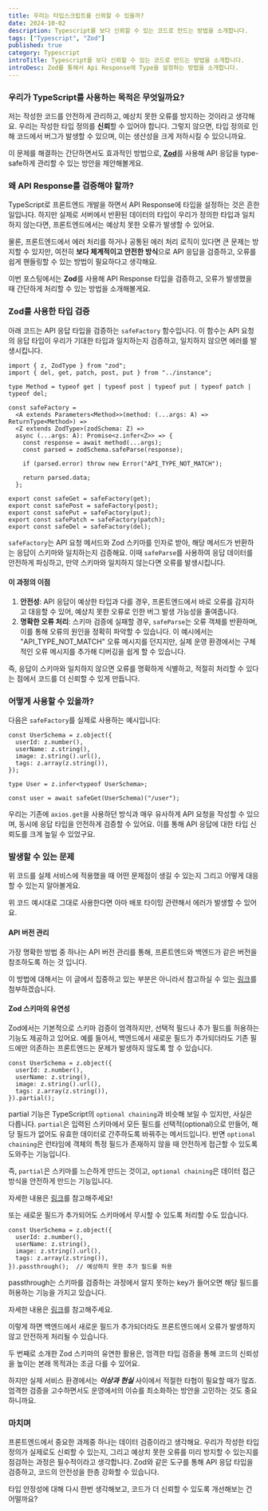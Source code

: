 ```yaml
---
title: 우리는 타입스크립트를 신뢰할 수 있을까?
date: 2024-10-02
description: Typescript를 보다 신뢰할 수 있는 코드로 만드는 방법을 소개합니다.
tags: ["Typescript", "Zod"]
published: true
category: Typescript
introTitle: Typescript를 보다 신뢰할 수 있는 코드로 만드는 방법을 소개합니다.
introDesc: Zod를 통해서 Api Response에 Type을 설정하는 방법을 소개합니다.
---
```


### 우리가 TypeScript를 사용하는 목적은 무엇일까요?

저는 작성한 코드를 안전하게 관리하고, 예상치 못한 오류를 방지하는 것이라고 생각해요. 우리는 작성한 타입 정의를 **신뢰**할 수 있어야 합니다. 그렇지 않으면, 타입 정의로 인해 코드에서 버그가 발생할 수 있으며, 이는 생산성을 크게 저하시킬 수 있으니까요.

이 문제를 해결하는 간단하면서도 효과적인 방법으로, [**Zod**](https://zod.dev/)를 사용해 API 응답을 type-safe하게 관리할 수 있는 방안을 제안해볼게요.

### 왜 API Response를 검증해야 할까?

TypeScript로 프론트엔드 개발을 하면서 API Response에 타입을 설정하는 것은 흔한 일입니다. 하지만 실제로 서버에서 반환된 데이터의 타입이 우리가 정의한 타입과 일치하지 않는다면, 프론트엔드에서는 예상치 못한 오류가 발생할 수 있어요.

물론, 프론트엔드에서 에러 처리를 하거나 공통된 에러 처리 로직이 있다면 큰 문제는 방지할 수 있지만, 여전히 **보다 체계적이고 안전한 방식**으로 API 응답을 검증하고, 오류를 쉽게 핸들링할 수 있는 방법이 필요하다고 생각해요.

이번 포스팅에서는 **Zod**를 사용해 API Response 타입을 검증하고, 오류가 발생했을 때 간단하게 처리할 수 있는 방법을 소개해볼게요.

### Zod를 사용한 타입 검증

아래 코드는 API 응답 타입을 검증하는 `safeFactory` 함수입니다. 이 함수는 API 요청의 응답 타입이 우리가 기대한 타입과 일치하는지 검증하고, 일치하지 않으면 에러를 발생시킵니다.

```tsx:safeFactory {10-13}
import { z, ZodType } from "zod";
import { del, get, patch, post, put } from "../instance";

type Method = typeof get | typeof post | typeof put | typeof patch | typeof del;

const safeFactory =
  <A extends Parameters<Method>>(method: (...args: A) => ReturnType<Method>) =>
  <Z extends ZodType>(zodSchema: Z) =>
  async (...args: A): Promise<z.infer<Z>> => {
    const response = await method(...args);
    const parsed = zodSchema.safeParse(response);

    if (parsed.error) throw new Error("API_TYPE_NOT_MATCH");

    return parsed.data;
  };

export const safeGet = safeFactory(get);
export const safePost = safeFactory(post);
export const safePut = safeFactory(put);
export const safePatch = safeFactory(patch);
export const safeDel = safeFactory(del);

```

`safeFactory`는 API 요청 메서드와 Zod 스키마를 인자로 받아, 해당 메서드가 반환하는 응답이 스키마와 일치하는지 검증해요. 이때 `safeParse`를 사용하여 응답 데이터를 안전하게 파싱하고, 만약 스키마와 일치하지 않는다면 오류를 발생시킵니다.

#### 이 과정의 이점

1. **안전성**: API 응답이 예상한 타입과 다를 경우, 프론트엔드에서 바로 오류를 감지하고 대응할 수 있어, 예상치 못한 오류로 인한 버그 발생 가능성을 줄여줍니다.
2. **명확한 오류 처리**: 스키마 검증에 실패할 경우, `safeParse`는 오류 객체를 반환하며, 이를 통해 오류의 원인을 정확히 파악할 수 있습니다. 이 예시에서는 "API_TYPE_NOT_MATCH" 오류 메시지를 던지지만, 실제 운영 환경에서는 구체적인 오류 메시지를 추가해 디버깅을 쉽게 할 수 있습니다.

즉, 응답이 스키마와 일치하지 않으면 오류를 명확하게 식별하고, 적절히 처리할 수 있다는 점에서 코드를 더 신뢰할 수 있게 만듭니다.

### 어떻게 사용할 수 있을까?

다음은 `safeFactory`를 실제로 사용하는 예시입니다:

```tsx:user-api
const UserSchema = z.object({
  userId: z.number(),
  userName: z.string(),
  image: z.string().url(),
  tags: z.array(z.string()),
});

type User = z.infer<typeof UserSchema>;

const user = await safeGet(UserSchema)("/user");
```

우리는 기존에 `axios.get`을 사용하던 방식과 매우 유사하게 API 요청을 작성할 수 있으며, 동시에 응답 타입을 안전하게 검증할 수 있어요. 이를 통해 API 응답에 대한 타입 신뢰도를 크게 높일 수 있었구요.

### 발생할 수 있는 문제

위 코드를 실제 서비스에 적용했을 때 어떤 문제점이 생길 수 있는지 그리고 어떻게 대응할 수 있는지 알아볼게요.

위 코드 예시대로 그대로 사용한다면 아마 배포 타이밍 관련해서 에러가 발생할 수 있어요.

#### API 버전 관리

가장 명확한 방법 중 하나는 API 버전 관리를 통해, 프론트엔드와 백엔드가 같은 버전을 참조하도록 하는 것 입니다.

이 방법에 대해서는 이 글에서 집중하고 있는 부분은 아니라서 참고하실 수 있는 [링크](https://restfulapi.net/versioning/)를 첨부하겠습니다.

#### Zod 스키마의 유연성

Zod에서는 기본적으로 스키마 검증이 엄격하지만, 선택적 필드나 추가 필드를 허용하는 기능도 제공하고 있어요.
예를 들어서, 백엔드에서 새로운 필드가 추가되더라도 기존 필드에만 의존하는 프론트엔드는 문제가 발생하지 않도록 할 수 있습니다.

```tsx:user-api-partial {6}
const UserSchema = z.object({
  userId: z.number(),
  userName: z.string(),
  image: z.string().url(),
  tags: z.array(z.string()),
}).partial();
```

partial 기능은 TypeScript의 `optional chaining`과 비슷해 보일 수 있지만, 사실은 다릅니다. `partial`은 입력된 스키마에서 모든 필드를 선택적(optional)으로 만들어, 해당 필드가 없어도 유효한 데이터로 간주하도록 바꿔주는 메서드입니다. 반면 `optional chaining`은 런타임에 객체의 특정 필드가 존재하지 않을 때 안전하게 접근할 수 있도록 도와주는 기능입니다.

즉, `partial`은 스키마를 느슨하게 만드는 것이고, `optional chaining`은 데이터 접근 방식을 안전하게 만드는 기능입니다.

자세한 내용은 [링크](https://zod.dev/?id=partial)를 참고해주세요!

또는 새로운 필드가 추가되어도 스키마에서 무시할 수 있도록 처리할 수도 있습니다.

```tsx:user-api-passthrouth {6}
const UserSchema = z.object({
  userId: z.number(),
  userName: z.string(),
  image: z.string().url(),
  tags: z.array(z.string()),
}).passthrough();  // 예상하지 못한 추가 필드를 허용
```

passthrough는 스키마를 검증하는 과정에서 알지 못하는 key가 들어오면 해당 필드를 허용하는 기능을 가지고 있습니다.

자세한 내용은 [링크](https://zod.dev/?id=passthrough)를 참고해주세요.

이렇게 하면 백엔드에서 새로운 필드가 추가되더라도 프론트엔드에서 오류가 발생하지 않고 안전하게 처리될 수 있습니다.

두 번째로 소개한 Zod 스키마의 유연한 활용은, 엄격한 타입 검증을 통해 코드의 신뢰성을 높이는 본래 목적과는 조금 다를 수 있어요.

하지만 실제 서비스 환경에서는 **_이상과 현실_** 사이에서 적절한 타협이 필요할 때가 많죠. 엄격한 검증을 고수하면서도 운영에서의 이슈를 최소화하는 방안을 고민하는 것도 중요하니까요.

### 마치며

프론트엔드에서 중요한 과제중 하나는 데이터 검증이라고 생각해요. 우리가 작성한 타입 정의가 실제로도 신뢰할 수 있는지, 그리고 예상치 못한 오류를 미리 방지할 수 있는지를 점검하는 과정은 필수적이라고 생각합니다. Zod와 같은 도구를 통해 API 응답 타입을 검증하고, 코드의 안전성을 한층 강화할 수 있습니다.

타입 안정성에 대해 다시 한번 생각해보고, 코드가 더 신뢰할 수 있도록 개선해보는 건 어떨까요?
